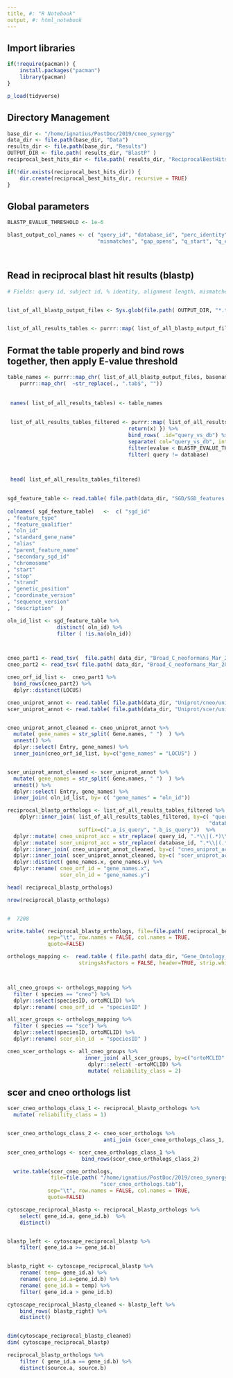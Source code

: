 ```yaml
---
title, #: "R Notebook"
output, #: html_notebook
---
```


## Import libraries
```r
if(!require(pacman)) {
	install.packages("pacman")
	library(pacman)
}

p_load(tidyverse)
```

## Directory Management
```r

base_dir <- "/home/ignatius/PostDoc/2019/cneo_synergy"
data_dir <- file.path(base_dir, "Data")
results_dir <- file.path(base_dir, "Results")
OUTPUT_DIR <- file.path( results_dir, "BlastP" )
reciprocal_best_hits_dir <- file.path( results_dir, "ReciprocalBestHits")

if(!dir.exists(reciprocal_best_hits_dir)) {
	dir.create(reciprocal_best_hits_dir, recursive = TRUE)
}
```

## Global parameters
```r
BLASTP_EVALUE_THRESHOLD <- 1e-6

blast_output_col_names <- c( "query_id", "database_id", "perc_identity", "alignment_length", 
							 "mismatches", "gap_opens", "q_start", "q_end", "s_start", "s_end", "evalue", "bit_score")

	
```


## Read in reciprocal blast hit results (blastp)
```r


# Fields: query id, subject id, % identity, alignment length, mismatches, gap opens, q. start, q. end, s. start, s. end, evalue, bit score


list_of_all_blastp_output_files <- Sys.glob(file.path( OUTPUT_DIR, "*.tab"))


list_of_all_results_tables <- purrr::map( list_of_all_blastp_output_files, read_tsv, comment="#", col_names = FALSE )
```

## Format the table properly and bind rows together, then apply E-value threshold
```r


table_names <- purrr::map_chr( list_of_all_blastp_output_files, basename)  %>%
	purrr::map_chr(  ~str_replace(., ".tab$", ""))
 
 
 names( list_of_all_results_tables) <- table_names
 
 
 list_of_all_results_tables_filtered <- purrr::map( list_of_all_results_tables, function(x) {  colnames(x) <- blast_output_col_names
                                       return(x) }) %>%
 									   bind_rows( .id="query_vs_db") %>%
 									   separate( col="query_vs_db", into=c("query", "database"), sep="_") %>%
 									   filter(evalue < BLASTP_EVALUE_THRESHOLD) %>%
 									   filter( query != database)
 


 head( list_of_all_results_tables_filtered)
 
```




```r
sgd_feature_table <- read.table( file.path(data_dir, "SGD/SGD_features.tab"), sep="\t", stringsAsFactors = FALSE, quote = "", header=FALSE  )
                                  
colnames( sgd_feature_table)   <-  c( "sgd_id" 
, "feature_type" 
, "feature_qualifier" 
, "oln_id"
, "standard_gene_name" 
, "alias" 
, "parent_feature_name" 
, "secondary_sgd_id" 
, "chromosome" 
, "start" 
, "stop" 
, "strand" 
, "genetic_position" 
, "coordinate_version" 
, "sequence_version" 
, "description"  ) 

oln_id_list <- sgd_feature_table %>%
                distinct( oln_id) %>%
                filter ( !is.na(oln_id))



cneo_part1 <- read_tsv(  file.path( data_dir, "Broad_C_neoformans_Mar_2014/cryptococcus_neoformans_var._grubii_h99__cna3__3_genome_summary_per_gene.txt" )  )
cneo_part2 <- read_tsv( file.path( data_dir, "Broad_C_neoformans_Mar_2014/cryptococcus_neoformans_var._grubii_h99_mitochondria_2_genome_summary_per_gene.txt" )  )

cneo_orf_id_list <-  cneo_part1 %>%
  bind_rows(cneo_part2) %>%
  dplyr::distinct(LOCUS)


```


```r
cneo_uniprot_annot <- read.table( file.path(data_dir, "Uniprot/cneo/uniprot-cryptococcus+neoformans+h99.tab") , sep="\t", stringsAsFactors = FALSE, quote = "", header=TRUE ) 
scer_uniprot_annot <- read.table( file.path(data_dir, "Uniprot/scer/uniprot-proteome_UP000002311.tab") , sep="\t", stringsAsFactors = FALSE, quote = "", header=TRUE  ) 


cneo_uniprot_annot_cleaned <- cneo_uniprot_annot %>% 
  mutate( gene_names = str_split( Gene.names, " ")  ) %>%
  unnest() %>%
  dplyr::select( Entry, gene_names) %>%
  inner_join(cneo_orf_id_list, by=c("gene_names" = "LOCUS") )


scer_uniprot_annot_cleaned <- scer_uniprot_annot %>% 
  mutate( gene_names = str_split( Gene.names, " ")  ) %>%
  unnest() %>%
  dplyr::select( Entry, gene_names) %>%
  inner_join( oln_id_list, by= c( "gene_names" = "oln_id"))

```



```r

reciprocal_blastp_orthologs <- list_of_all_results_tables_filtered %>%
	dplyr::inner_join( list_of_all_results_tables_filtered, by=c( "query_id" = "database_id",
																 "database_id" = "query_id"),
					   suffix=c(".a_is_query", ".b_is_query"))  %>%
  dplyr::mutate( cneo_uniprot_acc = str_replace( query_id, ".*\\|(.*)\\|.*", "\\1")  ) %>%
  dplyr::mutate( scer_uniprot_acc = str_replace( database_id, ".*\\|(.*)\\|.*", "\\1")  ) %>%
  dplyr::inner_join( cneo_uniprot_annot_cleaned, by=c( "cneo_uniprot_acc" = "Entry" ) ) %>%
  dplyr::inner_join( scer_uniprot_annot_cleaned, by=c( "scer_uniprot_acc" = "Entry" ) ) %>%
  dplyr::distinct( gene_names.x, gene_names.y) %>%
  dplyr::rename( cneo_orf_id = "gene_names.x",
                 scer_oln_id = "gene_names.y")

head( reciprocal_blastp_orthologs)

nrow(reciprocal_blastp_orthologs)


#  7208
```




```r
write.table( reciprocal_blastp_orthologs, file=file.path( reciprocal_best_hits_dir, "reciprocal_best_hits_evalue_10e-6.txt"), 
			 sep="\t", row.names = FALSE, col.names = TRUE,
			 quote=FALSE)
```


```r
orthologs_mapping <-  read.table ( file.path( data_dir, "Gene_Ontology_Raw/Species_annotation/Old/Final_orthologs.txt" ) , sep="\t",
                       stringsAsFactors = FALSE, header=TRUE, strip.white=TRUE, quote=""  ) 



all_cneo_groups <- orthologs_mapping %>%
  filter ( species == "cneo") %>%
  dplyr::select(speciesID, ortoMCLID) %>%
  dplyr::rename( cneo_orf_id  = "speciesID" )

all_scer_groups <- orthologs_mapping %>%
  filter ( species == "sce") %>%
  dplyr::select(speciesID, ortoMCLID) %>%
  dplyr::rename( scer_oln_id  = "speciesID" )

cneo_scer_orthologs <- all_cneo_groups %>%
                         inner_join( all_scer_groups, by=c("ortoMCLID" = "ortoMCLID")) %>% 
                          dplyr::select( -ortoMCLID) %>%
                          mutate( reliability_class = 2) 


```


## scer and cneo orthologs list
```r

scer_cneo_orthologs_class_1 <- reciprocal_blastp_orthologs %>%
  mutate( reliability_class = 1) 


scer_cneo_orthologs_class_2 <- cneo_scer_orthologs %>%
                               anti_join (scer_cneo_orthologs_class_1, by=c("cneo_orf_id", "scer_oln_id") )

scer_cneo_orthologs <- scer_cneo_orthologs_class_1 %>%
                        bind_rows(scer_cneo_orthologs_class_2)

  write.table(scer_cneo_orthologs,
              file=file.path( "/home/ignatius/PostDoc/2019/cneo_synergy/Data/Curated_Data", 
                              "scer_cneo_orthologs.tab"), 
			 sep="\t", row.names = FALSE, col.names = TRUE,
			 quote=FALSE)


```


```r
cytoscape_reciprocal_blastp <- reciprocal_blastp_orthologs %>%
	select( gene_id.a, gene_id.b)  %>%
	distinct() 


blastp_left <- cytoscape_reciprocal_blastp %>%
	filter( gene_id.a >= gene_id.b)


blastp_right <- cytoscape_reciprocal_blastp %>%
	rename( temp= gene_id.a) %>%
	rename( gene_id.a=gene_id.b) %>%
	rename( gene_id.b = temp) %>%
	filter( gene_id.a > gene_id.b)

cytoscape_reciprocal_blastp_cleaned <- blastp_left %>%
	bind_rows( blastp_right) %>%
	distinct()


dim(cytoscape_reciprocal_blastp_cleaned)
dim( cytoscape_reciprocal_blastp)

reciprocal_blastp_orthologs %>%
	filter ( gene_id.a == gene_id.b) %>%
	distinct(source.a, source.b)


```

